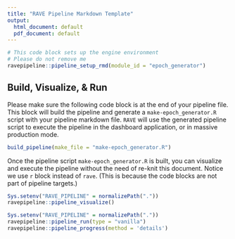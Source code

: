 ```yaml
---
title: "RAVE Pipeline Markdown Template"
output:
  html_document: default
  pdf_document: default
---
```


```r
# This code block sets up the engine environment
# Please do not remove me
ravepipeline::pipeline_setup_rmd(module_id = "epoch_generator")
```

## Build, Visualize, & Run

Please make sure the following code block is at the end of your pipeline file. This block will build the pipeline and generate a `make-epoch_generator.R` script with your pipeline markdown file. `RAVE` will use the generated pipeline script to execute the pipeline in the dashboard application, or in massive production mode.

```r
build_pipeline(make_file = "make-epoch_generator.R")
```


Once the pipeline script `make-epoch_generator.R` is built, you can visualize and execute the pipeline without the need of re-knit this document. Notice we use `r` block instead of `rave`. (This is because the code blocks are not part of pipeline targets.)

```r
Sys.setenv("RAVE_PIPELINE" = normalizePath("."))
ravepipeline::pipeline_visualize()
```


```r
Sys.setenv("RAVE_PIPELINE" = normalizePath("."))
ravepipeline::pipeline_run(type = "vanilla")
ravepipeline::pipeline_progress(method = 'details')
```






